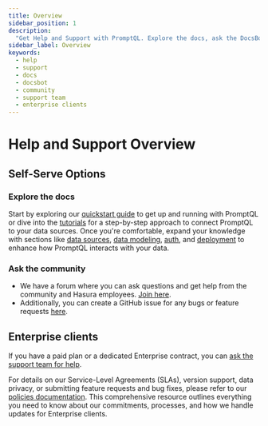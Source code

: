 ```yaml
---
title: Overview
sidebar_position: 1
description:
  "Get Help and Support with PromptQL. Explore the docs, ask the DocsBot, join the community, or ask the support team."
sidebar_label: Overview
keywords:
  - help
  - support
  - docs
  - docsbot
  - community
  - support team
  - enterprise clients
---
```


# Help and Support Overview

## Self-Serve Options

### Explore the docs

Start by exploring our [quickstart guide](/quickstart.mdx) to get up and running with PromptQL or dive into the
[tutorials](/how-to-build-with-promptql/overview.mdx) for a step-by-step approach to connect PromptQL to your data
sources. Once you're comfortable, expand your knowledge with sections like [data sources](data-sources/overview.mdx),
[data modeling](data-modeling/overview.mdx), [auth](auth/overview.mdx), and [deployment](deployment/overview.mdx) to
enhance how PromptQL interacts with your data.

### Ask the community

- We have a forum where you can ask questions and get help from the community and Hasura employees. [Join here](#).
- Additionally, you can create a GitHub issue for any bugs or feature requests
  [here](https://github.com/hasura/promptql/issues).

## Enterprise clients

If you have a paid plan or a dedicated Enterprise contract, you can
[ask the support team for help](https://hasurahelp.zendesk.com/hc/en-us/requests/new).

For details on our Service-Level Agreements (SLAs), version support, data privacy, or submitting feature requests and
bug fixes, please refer to our [policies documentation](/help/policies/index.mdx). This comprehensive resource outlines
everything you need to know about our commitments, processes, and how we handle updates for Enterprise clients.
